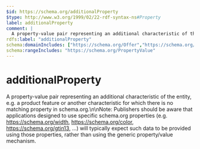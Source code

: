 ```yaml
---
$id: https://schema.org/additionalProperty
$type: http://www.w3.org/1999/02/22-rdf-syntax-ns#Property
label: additionalProperty
comment: |
  A property-value pair representing an additional characteristic of the entity, e.g. a product feature or another characteristic for which there is no matching property in schema.org.\n\nNote: Publishers should be aware that applications designed to use specific schema.org properties (e.g. https://schema.org/width, https://schema.org/color, https://schema.org/gtin13, ...) will typically expect such data to be provided using those properties, rather than using the generic property/value mechanism.
rdfs:label: "additionalProperty"
schema:domainIncludes: ["https://schema.org/Offer","https://schema.org/Place","https://schema.org/Product","https://schema.org/QuantitativeValue","https://schema.org/MerchantReturnPolicy","https://schema.org/QualitativeValue"]
schema:rangeIncludes: "https://schema.org/PropertyValue"
---
```


# additionalProperty

A property-value pair representing an additional characteristic of the entity, e.g. a product feature or another characteristic for which there is no matching property in schema.org.\n\nNote: Publishers should be aware that applications designed to use specific schema.org properties (e.g. https://schema.org/width, https://schema.org/color, https://schema.org/gtin13, ...) will typically expect such data to be provided using those properties, rather than using the generic property/value mechanism.


